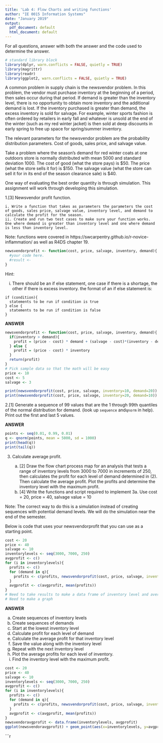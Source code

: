 ```yaml
---
title: 'Lab 4: Flow Charts and writing functions'
author: "IE 0015 Information Systems"
date: "January 2019"
output:
  pdf_document: default
  html_document: default
---
```


For all questions, answer with both the answer and the code used to determine the answer.

```r
# standard library block
library(dplyr, warn.conflicts = FALSE, quietly = TRUE)
library(magrittr)
library(readr)
library(ggplot2, warn.conflicts = FALSE, quietly = TRUE)
```

A common problem in supply chain is the newsvendor problem.  In this problem, the vendor must purchase inventory at the beginning of a period, then sales occur during that period. If demand is greater than the inventory level, there is no opportunity to obtain more inventory and the additional demand is lost.  If the inventory purchased is greater than demand, the excess inventory is sold for salvage.  For example, winter sports fashion is often ordered by retailers in early fall and whatever is unsold at the end of the winter (such as my red winter jacket) is then sold at deep discounts in early spring to free up space for spring/summer inventory.

The relevant parameters for the newsvendor problem are the probability distribution parameters. Cost of goods, sales price, and salvage value.

Take a problem where the season's demand for red winter coats at one outdoors store is normally distributed with mean 5000 and standard deviation 1000.  The cost of good (what the store pays) is \$50. The price (what the store sells it for) is \$150. The salvage value (what the store can sell it for in its end of the season clearance sale) is \$40.

One way of evaluating the best order quantity is through simulation.  This assignment will work through developing this simulation.

1.[3] Newsvendor profit function.

    i. Write a function that takes as parameters the parameters the cost of goods, sales price, salvage value, inventory level, and demand to calculate the profit for the season. 
    ii. Create and run two test cases to make sure your function works. One where demand is greater than inventory level and one where demand is less than inventory level.
    
Note: functions were covered in https://swcarpentry.github.io/r-novice-inflammation/ as well as R4DS chapter 19.

```r
newsvendorprofit <- function(cost, price, salvage, inventory, demand){
  #your code here.
  #result <- 
}
```

Hint:

i. There should be an if else statement, one case if there is a shortage, the other if there is excess inventory.  the format of an if else statement is:


```
if (condition){
  statements to be run if condition is true
} else {
  statements to be run if condition is false
}
```

**ANSWER**

```r
newsvendorprofit <- function(cost, price, salvage, inventory, demand){
  if(inventory > demand){
    profit = (price - cost) * demand + (salvage - cost)*(inventory - demand)
  } else {
    profit = (price - cost) * inventory
  }
  return(profit)
}
# Pick sample data so that the math will be easy
price <- 10
cost <- 5
salvage <- 3

print(newsvendorprofit(cost, price, salvage, inventory=10, demand=20))
print(newsvendorprofit(cost, price, salvage, inventory=20, demand=10))
```
2.[1]  Generate a sequence of 99 values that are the 1 through 99th quantiles of the normal distribution for demand. (look up `sequence` and`qnorm` in help).  Print out the first and last 5 values.
  
  
**ANSWER**
```r
points <- seq(0.01, 0.99, 0.01)
q <- qnorm(points, mean = 5000, sd = 1000)
print(head(q))
print(tail(q))
```

3.  Calculate average profit.

    a. [2] Draw the flow chart process map for an analysis that tests a range of inventory levels from 3000 to 7000 in increments of 250, then calculates the profit for each level of demand determined in (2).  Then calculate the average profit.  Plot the profits and determine the inventory level with the maximum profit.
    b. [4] Write the functions and script required to implement 3a.  Use cost = 20, price = 40, salvage value = 10
    
    
Note:  The correct way to do this is a simulation instead of creating sequences with potential demand levels. We will do the simulation near the end of the semester.

Below is code that uses your newsvendorprofit that you can use as a starting point.
```r
cost <- 20
price <- 40
salvage <- 10
inventorylevels <- seq(3000, 7000, 250)
avgprofit <- c()
for (i in inventorylevels){
  profits <- c()
  for (demand in q){
    profits <- c(profits, newsvendorprofit(cost, price, salvage, inventory=i, demand=demand))
  }
  avgprofit <- c(avgprofit, mean(profits))
}
# Need to take results to make a data frame of inventory level and average profits
# Need to make a graph
```

**ANSWER**

a.  Create sequences of inventory levels
b.  Create sequences of demands
c.  Start at the lowest inventory level
d.  Calculate profit for each level of demand
e.  Calculate the average profit for that inventory level
f.  Save the value along with the inventory level
g.  Repeat with the next inventory level
h.  Plot the average profits for each level of inventory.
i.  Find the inventory level with the maximum profit.

```r
cost <- 20
price <- 40
salvage <- 10
inventorylevels <- seq(3000, 7000, 250)
avgprofit <- c()
for (i in inventorylevels){
  profits <- c()
  for (demand in q){
    profits <- c(profits, newsvendorprofit(cost, price, salvage, inventory=i, demand=demand))
  }
  avgprofit <- c(avgprofit, mean(profits))
}
newsvendoravgprofit <- data.frame(inventorylevels, avgprofit)
ggplot(newsvendoravgprofit) + geom_point(aes(x=inventorylevels, y=avgprofit))
```

```r
